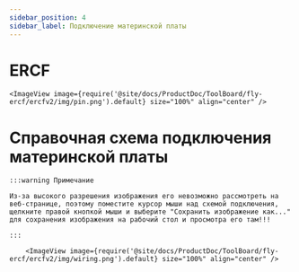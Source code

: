 ```yaml
---
sidebar_position: 4
sidebar_label: Подключение материнской платы
---
```





# ERCF

    <ImageView image={require('@site/docs/ProductDoc/ToolBoard/fly-ercf/ercfv2/img/pin.png').default} size="100%" align="center" />


# Справочная схема подключения материнской платы

    :::warning Примечание

    Из-за высокого разрешения изображения его невозможно рассмотреть на веб-странице, поэтому поместите курсор мыши над схемой подключения, щелкните правой кнопкой мыши и выберите "Сохранить изображение как..." для сохранения изображения на рабочий стол и просмотра его там!!!

    :::

        <ImageView image={require('@site/docs/ProductDoc/ToolBoard/fly-ercf/ercfv2/img/wiring.png').default} size="100%" align="center" />
